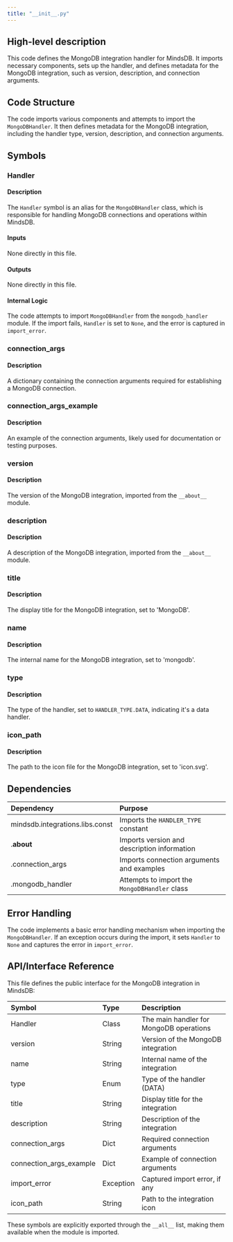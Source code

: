 ```yaml
---
title: "__init__.py"
---
```


## High-level description
This code defines the MongoDB integration handler for MindsDB. It imports necessary components, sets up the handler, and defines metadata for the MongoDB integration, such as version, description, and connection arguments.

## Code Structure
The code imports various components and attempts to import the `MongoDBHandler`. It then defines metadata for the MongoDB integration, including the handler type, version, description, and connection arguments.

## Symbols

### Handler
#### Description
The `Handler` symbol is an alias for the `MongoDBHandler` class, which is responsible for handling MongoDB connections and operations within MindsDB.

#### Inputs
None directly in this file.

#### Outputs
None directly in this file.

#### Internal Logic
The code attempts to import `MongoDBHandler` from the `mongodb_handler` module. If the import fails, `Handler` is set to `None`, and the error is captured in `import_error`.

### connection_args
#### Description
A dictionary containing the connection arguments required for establishing a MongoDB connection.

### connection_args_example
#### Description
An example of the connection arguments, likely used for documentation or testing purposes.

### version
#### Description
The version of the MongoDB integration, imported from the `__about__` module.

### description
#### Description
A description of the MongoDB integration, imported from the `__about__` module.

### title
#### Description
The display title for the MongoDB integration, set to 'MongoDB'.

### name
#### Description
The internal name for the MongoDB integration, set to 'mongodb'.

### type
#### Description
The type of the handler, set to `HANDLER_TYPE.DATA`, indicating it's a data handler.

### icon_path
#### Description
The path to the icon file for the MongoDB integration, set to 'icon.svg'.

## Dependencies
| Dependency | Purpose |
|:-----------|:--------|
| mindsdb.integrations.libs.const | Imports the `HANDLER_TYPE` constant |
| .__about__ | Imports version and description information |
| .connection_args | Imports connection arguments and examples |
| .mongodb_handler | Attempts to import the `MongoDBHandler` class |

## Error Handling
The code implements a basic error handling mechanism when importing the `MongoDBHandler`. If an exception occurs during the import, it sets `Handler` to `None` and captures the error in `import_error`.

## API/Interface Reference
This file defines the public interface for the MongoDB integration in MindsDB:

| Symbol | Type | Description |
|:-------|:-----|:------------|
| Handler | Class | The main handler for MongoDB operations |
| version | String | Version of the MongoDB integration |
| name | String | Internal name of the integration |
| type | Enum | Type of the handler (DATA) |
| title | String | Display title for the integration |
| description | String | Description of the integration |
| connection_args | Dict | Required connection arguments |
| connection_args_example | Dict | Example of connection arguments |
| import_error | Exception | Captured import error, if any |
| icon_path | String | Path to the integration icon |

These symbols are explicitly exported through the `__all__` list, making them available when the module is imported.